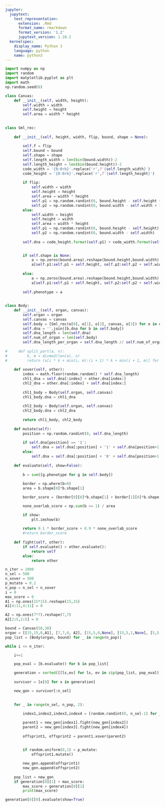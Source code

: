 ```yaml
---
jupyter:
  jupytext:
    text_representation:
      extension: .Rmd
      format_name: rmarkdown
      format_version: '1.2'
      jupytext_version: 1.10.2
  kernelspec:
    display_name: Python 3
    language: python
    name: python3
---
```


```python
import numpy as np
import random
import matplotlib.pyplot as plt
import math
np.random.seed(0)
```

```python
class Canvas:
    def __init__(self, width, height):
        self.width = width
        self.height = height
        self.area = width * height
        
        
class Sml_rec:
    
    def __init__(self, height, width, flip, bound, shape = None):
        
        self.f = flip
        self.bound = bound
        self.shape = shape
        self.length_width = len(bin(bound.width))-2
        self.length_height = len(bin(bound.height))-2
        code_width = '{0:0rb}'.replace('r',f'{self.length_width}')
        code_height = '{0:0rb}'.replace('r',f'{self.length_height}')
        
        if flip:
            self.width = width
            self.height = height
            self.area = width * height
            self.p1 = np.random.randint(0, bound.height - self.height + 1)
            self.p2 = np.random.randint(0, bound.width - self.width + 1)
        else:
            self.width = height
            self.height = width
            self.area = width * height
            self.p1 = np.random.randint(0, bound.height - self.height)
            self.p2 = np.random.randint(0, bound.width - self.width)
            
        self.dna = code_height.format(self.p1) + code_width.format(self.p2) + f'{self.f}'

    
        if self.shape is None:
            a = np.zeros(bound.area).reshape(bound.height,bound.width)
            a[self.p1:self.p1 + self.height, self.p2:self.p2 + self.width] = 1
        
        else:
            a = np.zeros(bound.area).reshape(bound.height,bound.width)
            a[self.p1:self.p1 + self.height, self.p2:self.p2 + self.width] = self.shape
            
        self.phenotype = a
        
        
class Body:
    def __init__(self, organ, canvas):
        self.organ = organ
        self.canvas = canvas
        self.body = [Sml_rec(o[0], o[1], o[2], canvas, o[3]) for o in organ]
        self.dna = ''.join([b.dna for b in self.body])
        self.dna_length = len(self.dna)
        self.num_of_organ = len(self.body)
        self.dna_length_per_organ = self.dna_length // self.num_of_organ
        
#     def split_part(a, n):
#         k, m = divmod(len(a), n)
#         return (a[i * k + min(i, m):(i + 1) * k + min(i + 1, m)] for i in range(n))
    
    def xover(self, other):
        index = math.floor(random.random() * self.dna_length)
        chl1_dna = self.dna[:index] + other.dna[index:]
        chl2_dna = other.dna[:index] + self.dna[index:]
        
        chl1_body = Body(self.organ, self.canvas)
        chl1_body.dna = chl1_dna
        
        chl2_body = Body(self.organ, self.canvas)
        chl2_body.dna = chl2_dna
        
        return chl1_body, chl2_body
    
    def mutate(self):
        position = np.random.randint(0, self.dna_length)
        
        if self.dna[position] == '1':
            self.dna = self.dna[:position] + '1' + self.dna[position+1:]
        else:
            self.dna = self.dna[:position] + '0' + self.dna[position+1:]
            
    def evaluate(self, show=False):
        
        b = sum([g.phenotype for g in self.body])
        
        border = np.where(b>0)
        area = b.shape[0]*b.shape[1]

        border_score = (border[0][0]*b.shape[1] + border[1][0]*b.shape[0]) / area

        none_overlab_score = np.sum(b <= 1) / area

        if show:
            plt.imshow(b)
            
        return 0.1 * border_score + 0.9 * none_overlab_score
        #return border_score
    
    def fight(self, other):
        if self.evaluate() > other.evaluate():
            return self
        else:
            return other
```

```python
n_iter = 1000
n_sel = 500
n_xover = 500
p_mutate = 0.2
n_pop = n_sel + n_xover
i = 0
max_score = 0
A1 = np.ones(15*15).reshape(15,15)
A1[4:11,4:11] = 0

A2 = np.ones(7*7).reshape(7,7)
A2[2:5,2:5] = 0

bound = Canvas(50,30)
organ = [[15,15,0,A1], [7,7,0, A2], [15,5,0,None], [15,5,1,None], [5,5,0, None], [3,3,0, None]]
pop_list = [Body(organ, bound) for _ in range(n_pop)]

while i <= n_iter:

    i+=1

    pop_eval = [b.evaluate() for b in pop_list]

    generation = sorted([[ls,ev] for ls, ev in zip(pop_list, pop_eval)],key=lambda x: x[1],reverse=True)
 
    survivor = [x[0] for x in generation]

    new_gen = survivor[:n_sel]
    
            
    for _ in range(n_sel, n_pop, 2):
        
        index1,index2,index3,index4 = [random.randint(0, n_sel-1) for _ in range(4)]

        parent1 = new_gen[index1].fight(new_gen[index2])
        parent2 = new_gen[index3].fight(new_gen[index4])
        
        offsprint1, offsprint2 = parent1.xover(parent2)
        
            
        if random.uniform(0,1) < p_mutate:
            offsprint1.mutate()

        new_gen.append(offsprint1)
        new_gen.append(offsprint2)
        
    pop_list = new_gen
    if generation[0][1] > max_score:
        max_score = generation[0][1]
        print(max_score)

```

```python
generation[0][0].evaluate(show=True)
```

```python

```
